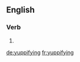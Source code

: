 ==English==

===Verb===
{{head|en|present participle}}

# {{present participle of|yuppify|lang=en}}

[[de:yuppifying]]
[[fr:yuppifying]]